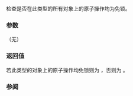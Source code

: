 {{cpp/experimental/atomic_shared_ptr/title|is_lock_free}}
{{cpp/experimental/concurrency/atomic_shared_ptr/navbar}}
{{dcl begin}}
{{dcl | 1=
bool is_lock_free() const noexcept;
}}
{{dcl end}}

检查是否在此类型的所有对象上的原子操作均为免锁。

===参数===
（无）

===返回值===
若此类型的对象上的原子操作均免锁则为 {{c|true}}，否则为 {{c|false}}。

===参阅===
{{dsc begin}}
{{dsc inc | cpp/memory/shared ptr/dsc atomic}}
{{dsc end}}